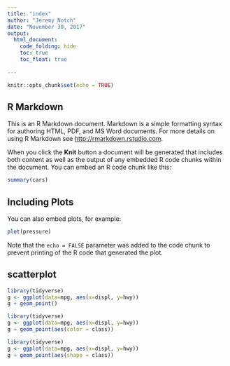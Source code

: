 ```yaml
---
title: "index"
author: "Jeremy Notch"
date: "November 30, 2017"
output: 
  html_document:
    code_folding: hide
    toc: true
    toc_float: true
  
---
```


```r
knitr::opts_chunk$set(echo = TRUE)
```

## R Markdown

This is an R Markdown document. Markdown is a simple formatting syntax for authoring HTML, PDF, and MS Word documents. For more details on using R Markdown see <http://rmarkdown.rstudio.com>.

When you click the **Knit** button a document will be generated that includes both content as well as the output of any embedded R code chunks within the document. You can embed an R code chunk like this:

```r
summary(cars)
```

## Including Plots

You can also embed plots, for example:

```r
plot(pressure)
```

Note that the `echo = FALSE` parameter was added to the code chunk to prevent printing of the R code that generated the plot.

## scatterplot
```r

library(tidyverse)
g <- ggplot(data=mpg, aes(x=displ, y=hwy))
g + geom_point()
```

```r
library(tidyverse)
g <- ggplot(data=mpg, aes(x=displ, y=hwy))
g + geom_point(aes(color = class))
```

```r
library(tidyverse)
g <- ggplot(data=mpg, aes(x=displ, y=hwy))
g + geom_point(aes(shape = class))
```
